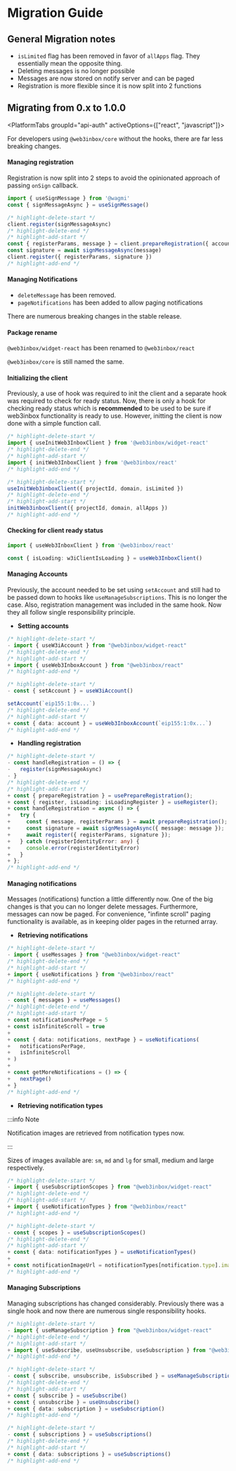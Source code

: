 
# Migration Guide

## General Migration notes

- `isLimited` flag has been removed in favor of `allApps` flag. They essentially mean the opposite thing.
- Deleting messages is no longer possible
- Messages are now stored on notify server and can be paged
- Registration is more flexible since it is now split into 2 functions

## Migrating from 0.x to 1.0.0

<PlatformTabs
  groupId="api-auth"
  activeOptions={["react", "javascript"]}>

<PlatformTabItem value="javascript">

For developers using `@web3inbox/core` without the hooks, there are far less breaking changes.

#### Managing registration

Registration is now split into 2 steps to avoid the opinionated approach of passing `onSign` callback.

```typescript
import { useSignMessage } from '@wagmi'
const { signMessageAsync } = useSignMessage()

/* highlight-delete-start */
client.register(signMessageAsync)
/* highlight-delete-end */
/* highlight-add-start */
const { registerParams, message } = client.prepareRegistration({ account: 'eip155:1:0x..' })
const signature = await signMessageAsync(message)
client.register({ registerParams, signature })
/* highlight-add-end */
```

#### Managing Notifications

- `deleteMessage` has been removed.
- `pageNotifications` has been added to allow paging notifications

</PlatformTabItem>

<PlatformTabItem value="react">

There are numerous breaking changes in the stable release.

#### Package rename

`@web3inbox/widget-react` has been renamed to `@web3inbox/react`

`@web3inbox/core` is still named the same.

#### Initializing the client

Previously, a use of hook was required to init the client and a separate hook was required to check for ready status.
Now, there is only a hook for checking ready status which is **recommended** to be used to be sure if web3inbox functionality is ready to use.
However, initting the client is now done with a simple function call.

```typescript
/* highlight-delete-start */
import { useInitWeb3InboxClient } from '@web3inbox/widget-react'
/* highlight-delete-end */
/* highlight-add-start */
import { initWeb3InboxClient } from '@web3inbox/react'
/* highlight-add-end */

/* highlight-delete-start */
useInitWeb3inboxClient({ projectId, domain, isLimited })
/* highlight-delete-end */
/* highlight-add-start */
initWeb3inboxClient({ projectId, domain, allApps })
/* highlight-add-end */
```

#### Checking for client ready status

```typescript
import { useWeb3InboxClient } from '@web3inbox/react'

const { isLoading: w3iClientIsLoading } = useWeb3InboxClient()
```

#### Managing Accounts

Previously, the account needed to be set using `setAccount` and still had to be passed down to hooks like `useManageSubscriptions`. This is no longer
the case. Also, registration management was included in the same hook. Now they all follow single responsibility principle.

- **Setting accounts**

```typescript
/* highlight-delete-start */
- import { useW3iAccount } from "@web3inbox/widget-react"
/* highlight-delete-end */
/* highlight-add-start */
+ import { useWeb3InboxAccount } from "@web3inbox/react"
/* highlight-add-end */

/* highlight-delete-start */
- const { setAccount } = useW3iAccount()

setAccount(`eip155:1:0x...`)
/* highlight-delete-end */
/* highlight-add-start */
+ const { data: account } = useWeb3InboxAccount(`eip155:1:0x...`)
/* highlight-add-end */
```

- **Handling registration**

```typescript
/* highlight-delete-start */
- const handleRegistration = () => {
-   register(signMessageAsync)
- }
/* highlight-delete-end */
/* highlight-add-start */
+ const { prepareRegistration } = usePrepareRegistration();
+ const { register, isLoading: isLoadingRegister } = useRegister();
+ const handleRegistration = async () => {
+   try {
+     const { message, registerParams } = await prepareRegistration();
+     const signature = await signMessageAsync({ message: message });
+     await register({ registerParams, signature });
+   } catch (registerIdentityError: any) {
+     console.error(registerIdentityError)
+   }
+ };
/* highlight-add-end */
```

#### Managing notifications

Messages (notifications) function a little differently now. One of the big changes is that you can no longer delete messages.
Furthermore, messages can now be paged. For convenience, "infinte scroll" paging functionality is available, as in keeping older pages in the
returned array.

- **Retrieving notifications**

```typescript
/* highlight-delete-start */
- import { useMessages } from "@web3inbox/widget-react"
/* highlight-delete-end */
/* highlight-add-start */
+ import { useNotifications } from "@web3inbox/react"
/* highlight-add-end */

/* highlight-delete-start */
- const { messages } = useMessages()
/* highlight-delete-end */
/* highlight-add-start */
+ const notificationsPerPage = 5
+ const isInfiniteScroll = true
+
+ const { data: notifications, nextPage } = useNotifications(
+   notificationsPerPage,
+   isInfiniteScroll
+ )
+
+ const getMoreNotifications = () => {
+   nextPage()
+ }
/* highlight-add-end */
```

- **Retrieving notification types**

:::info Note

Notification images are retrieved from notification types now.

:::

Sizes of images available are: `sm`, `md` and `lg` for small, medium and large respectively.

```typescript
/* highlight-delete-start */
- import { useSubscriptionScopes } from "@web3inbox/widget-react"
/* highlight-delete-end */
/* highlight-add-start */
+ import { useNotificationTypes } from "@web3inbox/react"
/* highlight-add-end */

/* highlight-delete-start */
- const { scopes } = useSubscriptionScopes()
/* highlight-delete-end */
/* highlight-add-start */
+ const { data: notificationTypes } = useNotificationTypes()
+
+ const notificationImageUrl = notificationTypes[notification.type].imageUrls.md;
/* highlight-add-end */
```

#### Managing Subscriptions

Managing subscriptions has changed considerably. Previously there was a single hook and now there are numerous single responsibility hooks.

```typescript
/* highlight-delete-start */
- import { useManageSubscription } from "@web3inbox/widget-react"
/* highlight-delete-end */
/* highlight-add-start */
+ import { useSubscribe, useUnsubscribe, useSubscription } from "@web3inbox/react"
/* highlight-add-end */

/* highlight-delete-start */
- const { subscribe, unsubscribe, isSubscribed } = useManageSubscription()
/* highlight-delete-end */
/* highlight-add-start */
+ const { subscribe } = useSubscribe()
+ const { unsubscribe } = useUnsubscribe()
+ const { data: subscription } = useSubscription()
/* highlight-add-end */

/* highlight-delete-start */
- const { subscriptions } = useSubscriptions()
/* highlight-delete-end */
/* highlight-add-start */
+ const { data: subscriptions } = useSubscriptions()
/* highlight-add-end */
```

</PlatformTabItem>

</PlatformTabs>
